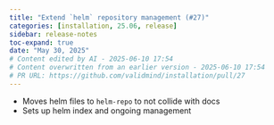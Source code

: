 ```yaml
---
title: "Extend `helm` repository management (#27)"
categories: [installation, 25.06, release]
sidebar: release-notes
toc-expand: true
date: "May 30, 2025"
# Content edited by AI - 2025-06-10 17:54
# Content overwritten from an earlier version - 2025-06-10 17:54
# PR URL: https://github.com/validmind/installation/pull/27
---
```


- Moves helm files to `helm-repo` to not collide with docs
- Sets up helm index and ongoing management

<!--- VALIDATION SUMMARY
Content Type: title
Validation Status: CHECK
Attempts: 7
Last Validation: 2025-06-10 17:47:08
Result: The edited content improves clarity and readability by using backticks to highlight the command `helm`, which indicates that it is a specific command or tool. This formatting helps distinguish it from regular text, making it easier for readers to understand that it refers to a technical term. The re...
Failure Patterns: {'formatting': 5}
Reedit Available: Yes
Reedit Message: The edited content improves clarity and readability by using backticks to highlight the command `helm`, which indicates that it is a specific command or tool. This formatting helps distinguish it from...
--->
